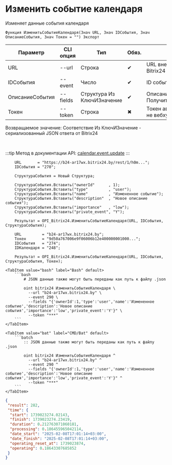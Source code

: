 ﻿---
sidebar_position: 2
---


# Изменить событие календаря
 Изменяет данные события календаря



`Функция ИзменитьСобытиеКалендаря(Знач URL, Знач IDСобытия, Знач ОписаниеСобытия, Знач Токен = "") Экспорт`

  | Параметр | CLI опция | Тип | Обяз. | Назначение |
  |-|-|-|-|-|
  | URL | --url | Строка | &#x2714; | URL внешнего вебхука или адрес Bitrix24 при использовании токена |
  | IDСобытия | --event | Число | &#x2714; | ID события календаря |
  | ОписаниеСобытия | --fields | Структура Из КлючИЗначение | &#x2714; | Описание события. См. ПолучитьСтруктуруСобытияКалендаря |
  | Токен | --token | Строка | &#x2716; | Токен авторизации, если используется не вебхук |

  
  Возвращаемое значение:   Соответствие Из КлючИЗначение - сериализованный JSON ответа от Bitrix24

<br/>

:::tip
Метод в документации API: [calendar.event.update](https://apidocs.bitrix24.ru/api-reference/calendar/calendar-event/calendar-event-update.html)
:::
<br/>



```bsl title="Пример использования для 1С:Предприятие/OneScript"
    URL       = "https://b24-ar17wx.bitrix24.by/rest/1/h0m...";
    IDСобытия = "270";

    СтруктураСобытия = Новый Структура;

    СтруктураСобытия.Вставить("ownerId"      , 1);
    СтруктураСобытия.Вставить("type"         , "user");
    СтруктураСобытия.Вставить("name"         , "Измененное событие");
    СтруктураСобытия.Вставить("description"  , "Новое описание события");
    СтруктураСобытия.Вставить("importance"   , "low");
    СтруктураСобытия.Вставить("private_event", "Y");

    Результат = OPI_Bitrix24.ИзменитьСобытиеКалендаря(URL, IDСобытия, СтруктураСобытия);

    URL         = "b24-ar17wx.bitrix24.by";
    Токен       = "9d50a767006e9f06006b12e400000001000...";
    IDСобытия   = "274";
    IDКалендаря = "248";

    Результат = OPI_Bitrix24.ИзменитьСобытиеКалендаря(URL, IDСобытия, СтруктураСобытия, Токен);
```
    

 <Tabs>
  
    <TabItem value="bash" label="Bash" default>
        ```bash
            # JSON данные также могут быть переданы как путь к файлу .json
            
            oint bitrix24 ИзменитьСобытиеКалендаря \
              --url "b24-ar17wx.bitrix24.by" \
              --event 290 \
              --fields "{'ownerId':1,'type':'user','name':'Измененное событие','description':'Новое описание события','importance':'low','private_event':'Y'}" \
              --token "***"
        ```
    </TabItem>
  
    <TabItem value="bat" label="CMD/Bat" default>
        ```batch
            :: JSON данные также могут быть переданы как путь к файлу .json
            
            oint bitrix24 ИзменитьСобытиеКалендаря ^
              --url "b24-ar17wx.bitrix24.by" ^
              --event 290 ^
              --fields "{'ownerId':1,'type':'user','name':'Измененное событие','description':'Новое описание события','importance':'low','private_event':'Y'}" ^
              --token "***"
        ```
    </TabItem>
</Tabs>


```json title="Результат"
{
 "result": 282,
 "time": {
  "start": 1739023274.02143,
  "finish": 1739023274.23419,
  "duration": 0.212763071060181,
  "processing": 0.186455965042114,
  "date_start": "2025-02-08T17:01:14+03:00",
  "date_finish": "2025-02-08T17:01:14+03:00",
  "operating_reset_at": 1739023874,
  "operating": 0.18643307685852
 }
}
```
